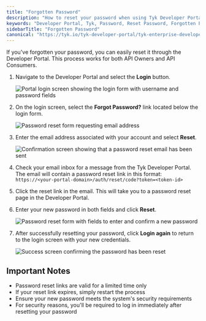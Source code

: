 ```yaml
---
title: "Forgotten Password"
description: "How to reset your password when using Tyk Developer Portal"
keywords: "Developer Portal, Tyk, Password, Reset Password, Forgotten Password"
sidebarTitle: "Forgotten Password"
canonical: "https://tyk.io/tyk-developer-portal/tyk-enterprise-developer-portal/api-consumer-portal/reset-password"
---
```


If you've forgotten your password, you can easily reset it through the Developer Portal. This process works for both API Owners and API Consumers.

1. Navigate to the Developer Portal and select the **Login** button.

    <img src="/img/dashboard/portal-management/enterprise-portal/login-portal-forgot.png" alt="Portal login screen showing the login form with username and password fields" />

2. On the login screen, select the **Forgot Password?** link located below the login form.

    <img src="/img/dashboard/portal-management/enterprise-portal/forgot-password.png" alt="Password reset form requesting email address" />

3. Enter the email address associated with your account and select **Reset**.

    <img src="/img/dashboard/portal-management/enterprise-portal/forgot-password-email.png" alt="Confirmation screen showing that a password reset email has been sent" />

4. Check your email inbox for a message from the Tyk Developer Portal. The email will contain a password reset link in this format: `https://<your-portal-domain>/auth/reset/code?token=<token-id>`

5. Click the reset link in the email. This will take you to a password reset page in the Developer Portal.
6. Enter your new password in both fields and click **Reset**.

    <img src="/img/dashboard/portal-management/enterprise-portal/reset-password-request.png" alt="Password reset form with fields to enter and confirm a new password" />

7. After successfully resetting your password, click **Login again** to return to the login screen with your new credentials.

    <img src="/img/dashboard/portal-management/enterprise-portal/reset-done.png" alt="Success screen confirming the password has been reset" />

## Important Notes

- Password reset links are valid for a limited time only
- If your reset link expires, simply restart the process
- Ensure your new password meets the system's security requirements
- For security reasons, you'll be required to log in immediately after resetting your password
